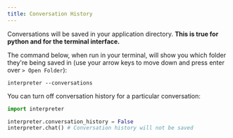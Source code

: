 ```yaml
---
title: Conversation History
---
```


Conversations will be saved in your application directory. **This is true for python and for the terminal interface.**

The command below, when run in your terminal, will show you which folder they're being saved in (use your arrow keys to move down and press enter over `> Open Folder`):

```shell
interpreter --conversations
```

You can turn off conversation history for a particular conversation:

```python
import interpreter

interpreter.conversation_history = False
interpreter.chat() # Conversation history will not be saved
```